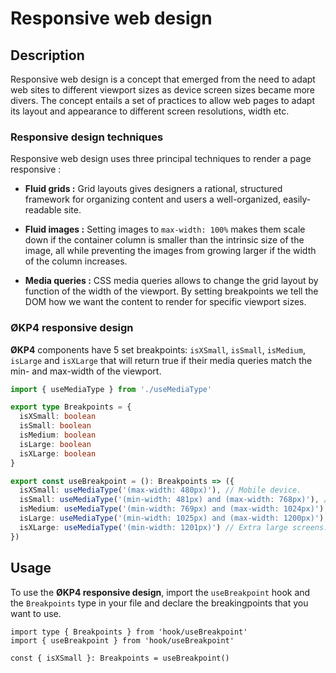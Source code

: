 
<Meta title="Guidelines/Responsive web design" />

# Responsive web design

## Description

Responsive web design is a concept that emerged from the need to adapt web sites to different viewport sizes as device screen
sizes became more divers. The concept entails a set of practices to allow web pages to adapt its layout and appearance to different
screen resolutions, width etc.

### Responsive design techniques

Responsive web design uses three principal techniques to render a page responsive :

- **Fluid grids :** Grid layouts gives designers a rational, structured framework for organizing content and users a well-organized, easily-readable site.

- **Fluid images :** Setting images to `max-width: 100%` makes them scale down if the container column is smaller than the intrinsic size of the image,
  all while preventing the images from growing larger if the width of the column increases.

- **Media queries :** CSS media queries allows to change the grid layout by function of the width of the viewport. By setting breakpoints we tell the
  DOM how we want the content to render for specific viewport sizes.

### ØKP4 responsive design

**ØKP4** components have 5 set breakpoints: `isXSmall`, `isSmall`, `isMedium`, `isLarge` and `isXLarge` that will return true if their
media queries match the min- and max-width of the viewport.

```ts
import { useMediaType } from './useMediaType'

export type Breakpoints = {
  isXSmall: boolean
  isSmall: boolean
  isMedium: boolean
  isLarge: boolean
  isXLarge: boolean
}

export const useBreakpoint = (): Breakpoints => ({
  isXSmall: useMediaType('(max-width: 480px)'), // Mobile device.
  isSmall: useMediaType('(min-width: 481px) and (max-width: 768px)'), // Tablette device.
  isMedium: useMediaType('(min-width: 769px) and (max-width: 1024px)'), // Small laptop screen.
  isLarge: useMediaType('(min-width: 1025px) and (max-width: 1200px)'), // desktop large screen.
  isXLarge: useMediaType('(min-width: 1201px)') // Extra large screens.
})
```

## Usage

To use the **ØKP4 responsive design**, import the `useBreakpoint` hook and the `Breakpoints` type in your file and declare
the breakingpoints that you want to use.

```tsx
import type { Breakpoints } from 'hook/useBreakpoint'
import { useBreakpoint } from 'hook/useBreakpoint'

const { isXSmall }: Breakpoints = useBreakpoint()
```
